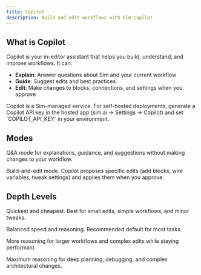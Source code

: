 ```yaml
---
title: Copilot
description: Build and edit workflows with Sim Copilot
---
```



## What is Copilot

Copilot is your in-editor assistant that helps you build, understand, and improve workflows. It can:

- **Explain**: Answer questions about Sim and your current workflow
- **Guide**: Suggest edits and best practices
- **Edit**: Make changes to blocks, connections, and settings when you approve

<Callout type="info">
  Copilot is a Sim-managed service. For self-hosted deployments, generate a Copilot API key in the hosted app (sim.ai → Settings → Copilot) and set `COPILOT_API_KEY` in your environment.
</Callout>

## Modes

<Cards>
  <Card title="Ask">
    <div className="flex items-start gap-3">
      <span className="mt-0.5 inline-flex h-8 w-8 items-center justify-center rounded-md border border-border/50 bg-muted/60">
        <MessageCircle className="h-4 w-4 text-muted-foreground" />
      </span>
      <div>
        <p className="m-0 text-sm">
          Q&A mode for explanations, guidance, and suggestions without making changes to your workflow.
        </p>
      </div>
    </div>
  </Card>
  <Card title="Agent">
    <div className="flex items-start gap-3">
      <span className="mt-0.5 inline-flex h-8 w-8 items-center justify-center rounded-md border border-border/50 bg-muted/60">
        <Package className="h-4 w-4 text-muted-foreground" />
      </span>
      <div>
        <p className="m-0 text-sm">
          Build-and-edit mode. Copilot proposes specific edits (add blocks, wire variables, tweak settings) and applies them when you approve.
        </p>
      </div>
    </div>
  </Card>
</Cards>

## Depth Levels

<Cards>
  <Card title="Fast">
    <div className="flex items-start gap-3">
      <span className="mt-0.5 inline-flex h-8 w-8 items-center justify-center rounded-md border border-border/50 bg-muted/60">
        <Zap className="h-4 w-4 text-muted-foreground" />
      </span>
      <div>
        <p className="m-0 text-sm">Quickest and cheapest. Best for small edits, simple workflows, and minor tweaks.</p>
      </div>
    </div>
  </Card>
  <Card title="Auto">
    <div className="flex items-start gap-3">
      <span className="mt-0.5 inline-flex h-8 w-8 items-center justify-center rounded-md border border-border/50 bg-muted/60">
        <InfinityIcon className="h-4 w-4 text-muted-foreground" />
      </span>
      <div>
        <p className="m-0 text-sm">Balanced speed and reasoning. Recommended default for most tasks.</p>
      </div>
    </div>
  </Card>
  <Card title="Pro">
    <div className="flex items-start gap-3">
      <span className="mt-0.5 inline-flex h-8 w-8 items-center justify-center rounded-md border border-border/50 bg-muted/60">
        <Brain className="h-4 w-4 text-muted-foreground" />
      </span>
      <div>
        <p className="m-0 text-sm">More reasoning for larger workflows and complex edits while staying performant.</p>
      </div>
    </div>
  </Card>
  <Card title="Max">
    <div className="flex items-start gap-3">
      <span className="mt-0.5 inline-flex h-8 w-8 items-center justify-center rounded-md border border-border/50 bg-muted/60">
        <BrainCircuit className="h-4 w-4 text-muted-foreground" />
      </span>
      <div>
        <p className="m-0 text-sm">Maximum reasoning for deep planning, debugging, and complex architectural changes.</p>
      </div>
    </div>
  </Card>
</Cards> 